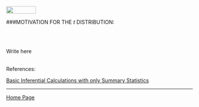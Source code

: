 <br>
<a href="http://rinterested.github.io/statistics/index.html">
<img HEIGHT="20" WIDTH="80" src="https://cloud.githubusercontent.com/assets/9312897/10556783/a27a26fa-745c-11e5-9b1a-2d5bd737387a.PNG"></a>


###MOTIVATION FOR THE $t$ DISTRIBUTION:

<br><br>

Write here

<br>
References:

<a href="https://stats.stackexchange.com/questions/175141/basic-inferential-calculations-with-only-summary-statistics-available/175142#175142">Basic Inferential Calculations with only Summary Statistics</a>


---

<a href="http://rinterested.github.io/statistics/index.html">Home Page</a>
